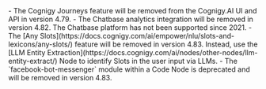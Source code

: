 <Warning>
  - The Cognigy Journeys feature will be removed from the Cognigy.AI UI and API in version 4.79.
  - The Chatbase analytics integration will be removed in version 4.82. The Chatbase platform has not been supported since 2021.
  - The [Any Slots](https://docs.cognigy.com/ai/empower/nlu/slots-and-lexicons/any-slots/) feature will be removed in version 4.83. Instead, use the [LLM Entity Extraction](https://docs.cognigy.com/ai/nodes/other-nodes/llm-entity-extract/) Node to identify Slots in the user input via LLMs.
  - The `facebook-bot-messenger` module within a Code Node is deprecated and will be removed in version 4.83.
</Warning>